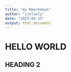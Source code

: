 ```yaml
---
title: "my Rmarkdown"
author: "ijeluvly"
date: "2023-04-23"
output: html_document
---
```


# HELLO WORLD
## HEADING 2
